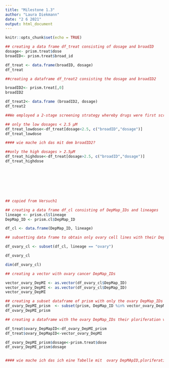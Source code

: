 ```yaml
---
title: "Milestone 1.3"
author: "Laura Diekmann"
date: "2 6 2021"
output: html_document
---
```


```r
knitr::opts_chunk$set(echo = TRUE)
```

```r
## creating a data frame df_treat consisting of dosage and broadID
dosage<- prism.treat$dose
broadID<- prism.treat$broad_id

df_treat <- data.frame(broadID, dosage)
df_treat
```

```r
##creating a dataframe df_treat2 consisting the dosage and broadID2

broadID2<- prism.treat[,0]
broadID2

df_treat2<- data.frame (broadID2, dosage)
df_treat2


```

```r
##We employed a 2-stage screening strategy whereby drugs were first screened in triplicate at a single dose (2.5 μM). 1,448 screening positives were then re-screened in triplicate in an 8-point dose-response ranging from 10 μM to 600 pM

## only the low dosages < 2.5 μM
df_treat_lowdose<-df_treat[dosage<2.5, c("broadID","dosage")]
df_treat_lowdose

#### wie mache ich das mit dem broadID2?

##only the high dosages > 2.5μM
df_treat_highdose<-df_treat[dosage>2.5, c("broadID","dosage")]
df_treat_highdose









```


```r
## copied from Versuch1

## creating a data frame df_cl consisting of DepMap_IDs and lineages
lineage <- prism.cl$lineage
DepMap_ID <- prism.cl$DepMap_ID 

df_cl <- data.frame(DepMap_ID, lineage)

## subsetting data frame to obtain only ovary cell lines with their DepMap_IDs

df_ovary_cl <- subset(df_cl, lineage == "ovary")

df_ovary_cl

dim(df_ovary_cl)

## creating a vector with ovary cancer DepMap_IDs 

vector_ovary_DepMI <- as.vector(df_ovary_cl$DepMap_ID)
vector_ovary_DepMI <- as.vector(df_ovary_cl$DepMap_ID)
vector_ovary_DepMI

## creating a subset dataframe of prism with only the ovary DepMap_IDs and their proliferation values   
df_ovary_DepMI_prism  <- subset(prism, DepMap_ID %in% vector_ovary_DepMI)
df_ovary_DepMI_prism


```
```r
## creating a dataframe with the ovary DepMap_IDs their ploriferation values and the dose

df_treat$ovary_DepMapID<-df_ovary_DepMI_prism
df_treat$ovary_DepMapID<-vector_ovary_DepMI

df_ovary_DepMI_prism$dosage<-prism.treat$dose
df_ovary_DepMI_prism$dosage


#### wie mache ich das ich eine Tabelle mit  ovary DepMApID,ploriferation values, broad ID und dose

```

